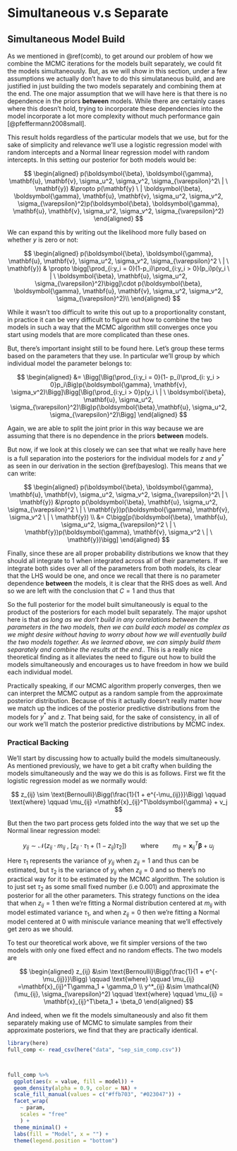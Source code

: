 # Simultaneous v.s Separate {#sepsim}

## Simultaneous Model Build

As we mentioned in \@ref(comb), to get around our problem of how we combine the MCMC iterations for the models built separately, we could fit the models simultaneously. But, as we will show in this section, under a few assumptions we actually don't have to do this simulataneous build, and are justified in just building the two models separately and combining them at the end. The one major assumption that we will have here is that there is no dependence in the priors **between** models. While there are certainly cases where this doesn't hold, trying to incorporate these dependencies into the model incorporate a lot more complexity without much performance gain [@pfeffermann2008small].

This result holds regardless of the particular models that we use, but for the sake of simplicity and relevance we'll use a logistic regression model with random intercepts and a Normal linear regression model with random intercepts. In this setting our posterior for both models would be:

$$
\begin{aligned}
p(\boldsymbol{\beta}, \boldsymbol{\gamma}, \mathbf{u}, \mathbf{v}, \sigma_u^2, \sigma_v^2, \sigma_{\varepsilon}^2\ | \ \mathbf{y}) &\propto p(\mathbf{y} \ | \boldsymbol{\beta}, \boldsymbol{\gamma}, \mathbf{u}, \mathbf{v}, \sigma_u^2, \sigma_v^2, \sigma_{\varepsilon}^2)p(\boldsymbol{\beta}, \boldsymbol{\gamma}, \mathbf{u}, \mathbf{v}, \sigma_u^2, \sigma_v^2, \sigma_{\varepsilon}^2) 
\end{aligned}
$$

We can expand this by writing out the likelihood more fully based on whether $y$ is zero or not:

$$
\begin{aligned}
p(\boldsymbol{\beta}, \boldsymbol{\gamma}, \mathbf{u}, \mathbf{v}, \sigma_u^2, \sigma_v^2, \sigma_{\varepsilon}^2 \ | \ \mathbf{y}) & \propto \bigg[\prod_{i:y_i = 0}(1-p_i)\prod_{i:y_i > 0}(p_i)p(y_i \ | \ \boldsymbol{\beta}, \mathbf{u}, \sigma_u^2, \sigma_{\varepsilon}^2)\bigg]\cdot  p(\boldsymbol{\beta}, \boldsymbol{\gamma}, \mathbf{u}, \mathbf{v}, \sigma_u^2, \sigma_v^2, \sigma_{\varepsilon}^2)\\
\end{aligned}
$$

While it wasn't too difficult to write this out up to a proportionality constant, in practice it can be very difficult to figure out how to combine the two models in such a way that the MCMC algorithm still converges once you start using models that are more complicated than these ones.

But, there's important insight still to be found here. Let's group these terms based on the parameters that they use. In particular we'll group by which individual model the parameter belongs to:

$$
\begin{aligned}
&= \Bigg[\Big(\prod_{i:y_i = 0}(1- p_i)\prod_{i: y_i > 0}p_i\Big)p(\boldsymbol{\gamma}, \mathbf{v}, \sigma_v^2)\Bigg]\Bigg[\Big(\prod_{i:y_i > 0}p(y_i \ | \ \boldsymbol{\beta}, \mathbf{u}, \sigma_u^2, \sigma_{\varepsilon}^2)\Big)p(\boldsymbol{\beta},\mathbf{u}, \sigma_u^2, \sigma_{\varepsilon}^2)\Bigg]
\end{aligned}
$$

Again, we are able to split the joint prior in this way because we are assuming that there is no dependence in the priors **between** models.

But now, if we look at this closely we can see that what we really have here is a full separation into the posteriors for the individual models for $z$ and $y^*$ as seen in our derivation in the section \@ref(bayeslog). This means that we can write:

$$
\begin{aligned}
p(\boldsymbol{\beta}, \boldsymbol{\gamma}, \mathbf{u}, \mathbf{v}, \sigma_u^2, \sigma_v^2, \sigma_{\varepsilon}^2\ | \ \mathbf{y})  &\propto p(\boldsymbol{\beta}, \mathbf{u}, \sigma_u^2, \sigma_{\varepsilon}^2 \ | \ \mathbf{y})p(\boldsymbol{\gamma}, \mathbf{v}, \sigma_v^2 \ | \ \mathbf{y}) \\
  &= C\bigg[p(\boldsymbol{\beta}, \mathbf{u}, \sigma_u^2, \sigma_{\varepsilon}^2 \ | \ \mathbf{y})p(\boldsymbol{\gamma}, \mathbf{v}, \sigma_v^2 \ | \ \mathbf{y})\bigg]
\end{aligned}
$$

Finally, since these are all proper probability distributions we know that they should all integrate to 1 when integrated across all of their parameters. If we integrate both sides over all of the parameters from both models, its clear that the LHS would be one, and once we recall that there is no parameter dependence **between** the models, it is clear that the RHS does as well. And so we are left with the conclusion that $C = 1$ and thus that

\begin{equation}
p(\boldsymbol{\beta}, \boldsymbol{\gamma}, \mathbf{u}, \mathbf{v}, \sigma_u^2, \sigma_v^2, \sigma_{\varepsilon}^2\ | \ \mathbf{y})  = p(\boldsymbol{\beta}, \mathbf{u}, \sigma_u^2, \sigma_{\varepsilon}^2 \ | \ \mathbf{y})p(\boldsymbol{\gamma}, \mathbf{v}, \sigma_v^2 \ | \ \mathbf{y})
(\#eq:sepsimeq)
\end{equation}

So the full posterior for the model built simultaneously is equal to the product of the posteriors for each model built separately. The major upshot here is that *as long as we don't build in any correlations between the parameters in the two models, then we can build each model as complex as we might desire without having to worry about how we will eventually build the two models together. As we learned above, we can simply build them separately and combine the results at the end.*. This is a really nice theoretical finding as it alleviates the need to figure out how to build the models simultaneously and encourages us to have freedom in how we build each individual model. 

Practically speaking, if our MCMC algorithm properly converges, then we can interpret the MCMC output as a random sample from the approximate posterior distribution. Because of this it actually doesn't really matter how we match up the indices of the posterior predictive distributions from the models for $y^*$ and $z$. That being said, for the sake of consistency, in all of our work we'll match the posterior predictive distributions by MCMC index.

### Practical Backing

We'll start by discussing how to actually build the models simultaneously. As mentioned previously, we have to get a bit crafty when building the models simultaneously and the way we do this is as follows. First we fit the logistic regression model as we normally would:

$$
z_{ij} \sim \text{Bernoulli}\Bigg(\frac{1}{1 + e^{-\mu_{ij}}}\Bigg) \qquad \text{where} \qquad \mu_{ij} =\mathbf{x}_{ij}^T\boldsymbol{\gamma} + v_j
$$

But then the two part process gets folded into the way that we set up the Normal linear regression model: 

$$
y_{ij} \sim \mathcal{N}\bigg(z_{ij}\cdot m_{ij} \ , \ \Big[z_{ij}\cdot\tau_1 + (1 - z_{ij})\tau_2\Big]\bigg) \qquad \text{where} \qquad m_{ij} =\mathbf{x}_{ij}^T\boldsymbol{\beta} + u_j
$$

Here $\tau_1$ represents the variance of $y_{ij}$ when $z_{ij} = 1$ and thus can be estimated, but $\tau_2$ is the variance of $y_{ij}$ when $z_{ij} = 0$ and so there's no practical way for it to be estimated by the MCMC algorithm. The solution is to just set $\tau_2$ as some small fixed number (i.e $0.001$) and approximate the posterior for all the other parameters. This strategy functions on the idea that when $z_{ij} = 1$ then we're fitting a Normal distribution centered at $m_{ij}$ with model estimated variance $\tau_1$, and when $z_{ij} = 0$ then we're fitting a Normal model centered at 0 with miniscule variance meaning that we'll effectively get zero as we should.


To test our theoretical work above, we fit simpler versions of the two models with only one fixed effect and no random effects. The two models are

$$
\begin{aligned}
z_{ij} &\sim \text{Bernoulli}\Bigg(\frac{1}{1 + e^{-\mu_{ij}}}\Bigg) \qquad \text{where} \qquad \mu_{ij} =\mathbf{x}_{ij}^T\gamma_1 + \gamma_0  \\
y^*_{ij} &\sim \mathcal{N}(\mu_{ij}, \sigma_{\varepsilon}^2) \qquad \text{where} \qquad \mu_{ij} = \mathbf{x}_{ij}^T\beta_1 + \beta_0 
\end{aligned}
$$

And indeed, when we fit the models simultaneously and also fit them separately making use of MCMC to simulate samples from their approximate posteriors, we find that they are practically identical.

```r
library(here)
full_comp <- read_csv(here("data", "sep_sim_comp.csv"))



full_comp %>% 
  ggplot(aes(x = value, fill = model)) +
  geom_density(alpha = 0.9, color = NA) +
  scale_fill_manual(values = c("#ffb703", "#023047")) +
  facet_wrap(
    ~ param,
    scales = "free"
    ) +
  theme_minimal() +
  labs(fill = "Model", x = "") +
  theme(legend.position = "bottom")
```



